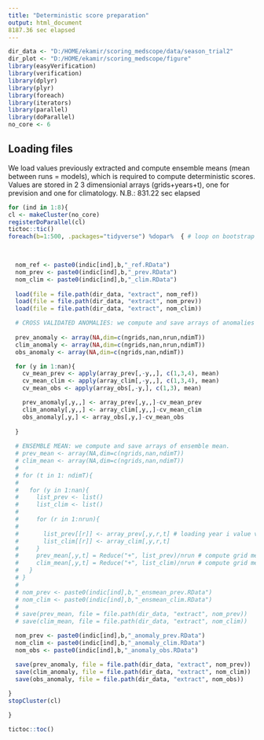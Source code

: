 ---
title: "Deterministic score preparation"
output: html_document
8187.36 sec elapsed
---

```{r setup, include=FALSE}
dir_data <- "D:/HOME/ekamir/scoring_medscope/data/season_trial2" 
dir_plot <- "D:/HOME/ekamir/scoring_medscope/figure" 
library(easyVerification)
library(verification)
library(dplyr)
library(plyr)
library(foreach)
library(iterators)
library(parallel)
library(doParallel)
no_core <- 6

```

## Loading files

We load values previously extracted and compute ensemble means (mean between runs = models), which is required to compute deterministic scores. Values are stored in 2 3 dimensionial arrays (grids+years+t), one for prevision and one for climatology.
N.B.: 831.22 sec elapsed

```{r, echo=FALSE}
for (ind in 1:8){
cl <- makeCluster(no_core)
registerDoParallel(cl)
tictoc::tic()
foreach(b=1:500, .packages="tidyverse") %dopar%  { # loop on bootstrap samples


  
  nom_ref <- paste0(indic[ind],b,"_ref.RData")
  nom_prev <- paste0(indic[ind],b,"_prev.RData")
  nom_clim <- paste0(indic[ind],b,"_clim.RData")
  
  load(file = file.path(dir_data, "extract", nom_ref))
  load(file = file.path(dir_data, "extract", nom_prev))
  load(file = file.path(dir_data, "extract", nom_clim))

  # CROSS VALIDATED ANOMALIES: we compute and save arrays of anomalies using cross validation scheme
  
  prev_anomaly <- array(NA,dim=c(ngrids,nan,nrun,ndimT))
  clim_anomaly <- array(NA,dim=c(ngrids,nan,nrun,ndimT))
  obs_anomaly <- array(NA,dim=c(ngrids,nan,ndimT))

  for (y in 1:nan){
    cv_mean_prev <- apply(array_prev[,-y,,], c(1,3,4), mean)
    cv_mean_clim <- apply(array_clim[,-y,,], c(1,3,4), mean)
    cv_mean_obs <- apply(array_obs[,-y,], c(1,3), mean)

    prev_anomaly[,y,,] <- array_prev[,y,,]-cv_mean_prev
    clim_anomaly[,y,,] <- array_clim[,y,,]-cv_mean_clim
    obs_anomaly[,y,] <- array_obs[,y,]-cv_mean_obs
    
  }
  
  # ENSEMBLE MEAN: we compute and save arrays of ensemble mean.
  # prev_mean <- array(NA,dim=c(ngrids,nan,ndimT))
  # clim_mean <- array(NA,dim=c(ngrids,nan,ndimT))
  # 
  # for (t in 1: ndimT){
  #   
  #   for (y in 1:nan){
  #     list_prev <- list()
  #     list_clim <- list()
  #     
  #     for (r in 1:nrun){
  #       
  #       list_prev[[r]] <- array_prev[,y,r,t] # loading year i value vector for run r
  #       list_clim[[r]] <- array_clim[,y,r,t]
  #     }
  #     prev_mean[,y,t] = Reduce("+", list_prev)/nrun # compute grid mean btw all models
  #     clim_mean[,y,t] = Reduce("+", list_clim)/nrun # compute grid mean btw all models
  #   }
  # }
  # 
  # nom_prev <- paste0(indic[ind],b,"_ensmean_prev.RData")
  # nom_clim <- paste0(indic[ind],b,"_ensmean_clim.RData")
  # 
  # save(prev_mean, file = file.path(dir_data, "extract", nom_prev))
  # save(clim_mean, file = file.path(dir_data, "extract", nom_clim))

  nom_prev <- paste0(indic[ind],b,"_anomaly_prev.RData")
  nom_clim <- paste0(indic[ind],b,"_anomaly_clim.RData")
  nom_obs <- paste0(indic[ind],b,"_anomaly_obs.RData")

  save(prev_anomaly, file = file.path(dir_data, "extract", nom_prev))
  save(clim_anomaly, file = file.path(dir_data, "extract", nom_clim))
  save(obs_anomaly, file = file.path(dir_data, "extract", nom_obs))
  
}
stopCluster(cl)

}

tictoc::toc() 

```





